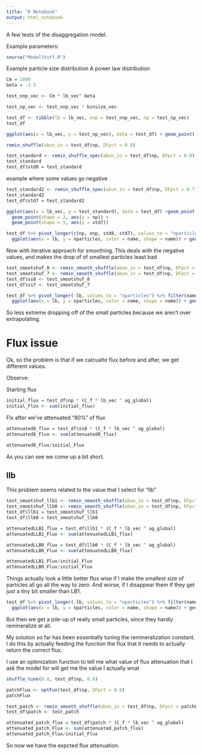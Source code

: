 ```yaml
---
title: "R Notebook"
output: html_notebook
---
```


A few tests of the disaggregation model.

Example parameters:

```r
source("ModelStuff.R")
```

Example particle size distribution
A power law distribution
```r
Cm = 1000
beta = -3.5

test_nnp_vec <- Cm * lb_vec^ beta

test_np_vec <- test_nnp_vec * binsize_vec

test_df <- tibble(lb = lb_vec, nnp = test_nnp_vec, np = test_np_vec)
test_df
```

```r
ggplot(aes(x = lb_vec, y = test_np_vec), data = test_df) + geom_point() + scale_x_log10() + scale_y_log10()
```

```r
remin_shuffle(abun_in = test_df$np, DFpct = 0.8)
```

```r
test_standard <- remin_shuffle_spec(abun_in = test_df$np, DFpct = 0.8)
test_standard
test_df$std8 = test_standard
```

example where some values go negative
```r
test_standard2 <- remin_shuffle_spec(abun_in = test_df$np, DFpct = 0.7)
test_standard2
test_df$std7 = test_standard2
```

```r
ggplot(aes(x = lb_vec, y = test_standard), data = test_df) +geom_point(shape = 1) + scale_x_log10() + #scale_y_log10() +
  geom_point(shape = 2, aes(y = np)) + 
  geom_point(shape = 5, aes(y = std7))
```


```r
test_df %>% pivot_longer(c(np, nnp, std8, std7), values_to = "nparticles") %>% filter(name != "nnp") %>%
  ggplot(aes(x = lb, y = nparticles, color = name, shape = name)) + geom_point(size = 2) + geom_path() + scale_x_log10()
```

Now with iterative approach for smoothing. This deals with the negative values, and makes the drop of of smallest particles least bad

```r
test_smootshuf_8 <- remin_smooth_shuffle(abun_in = test_df$np, DFpct = 0.8)
test_smootshuf_7 <- remin_smooth_shuffle(abun_in = test_df$np, DFpct = 0.7)
test_df$ss8 <- test_smootshuf_8 
test_df$ss7 <- test_smootshuf_7
```

```r
test_df %>% pivot_longer(-lb, values_to = "nparticles") %>% filter(name %in% c("np", "ss8", "ss7")) %>%
  ggplot(aes(x = lb, y = nparticles, color = name, shape = name)) + geom_point(size = 2) + geom_path() + scale_x_log10()
```

So less extreme dropping off of the small particles because we aren't over extrapolating.

# Flux issue

Ok, so the problem is that if we calcualte flux before and after, we get different values.

Observe:

Starting flux
```r
initial_flux = test_df$np * (C_f * lb_vec ^ ag_global)
initial_Flux <- sum(initial_flux)
```

Flx after we've attenuated "80%" of flux

```r
attenuated8_flux = test_df$ss8 * (C_f * lb_vec ^ ag_global)
attenuated8_Flux <- sum(attenuated8_flux)

attenuated8_Flux/initial_Flux
```

As you can see we come up a bit short.

## llb

This problem seems related to the value that I select for "llb"

```r
test_smootshuf_llb1 <- remin_smooth_shuffle(abun_in = test_df$np, DFpct = 0.8, llb = lb_vec[1] - 0.001)
test_smootshuf_llb0 <- remin_smooth_shuffle(abun_in = test_df$np, DFpct = 0.8, llb = 0)
test_df$llb1 = test_smootshuf_llb1
test_df$llb0 = test_smootshuf_llb0
```

```r
attenuatedLLB1_flux = test_df$llb1 * (C_f * lb_vec ^ ag_global)
attenuatedLLB1_Flux <- sum(attenuatedLLB1_flux)

attenuatedLLB0_flux = test_df$llb0 * (C_f * lb_vec ^ ag_global)
attenuatedLLB0_Flux <- sum(attenuatedLLB0_flux)

attenuatedLLB1_Flux/initial_Flux
attenuatedLLB0_Flux/initial_Flux
```

Things actually look a little better flux wise if I make the smallest size of particles all go all the way to zero. And worse, if I disappear them if they get just a tiny bit smaller than LB1.


```r
test_df %>% pivot_longer(-lb, values_to = "nparticles") %>% filter(name %in% c("np", "ss8", "llb0")) %>%
  ggplot(aes(x = lb, y = nparticles, color = name, shape = name)) + geom_point(size = 2) + geom_path() + scale_x_log10()
```

But then we get a pile-up of really small particles, since they hardly remineralize at all.

My solution so far has been essentially tuning the remineralization constant. I do this by actually feeding the funciton the flux that it needs to actually return the correct flux.

I use an optimization function to tell me what value of flux attenuation that I ask the model for will get me the value I actually wnat

```r
shuffle_tune(0.8, test_df$np, 0.8)
```


```r
patchFlux <- optFun(test_df$np, DFpct = 0.8)
patchFlux
```


```r
test_patch <- remin_smooth_shuffle(abun_in = test_df$np, DFpct = patchFlux)
test_df$patch <- test_patch
```

```r
attenuated_patch_flux = test_df$patch * (C_f * lb_vec ^ ag_global)
attenuated_patch_Flux <- sum(attenuated_patch_flux)
attenuated_patch_Flux/initial_Flux
```

So now we have the expcted flux attenuation.

